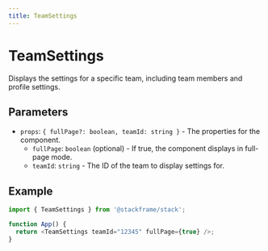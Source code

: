 ```yaml
---
title: TeamSettings
---
```


# TeamSettings

Displays the settings for a specific team, including team members and profile settings.

## Parameters

- `props`: `{ fullPage?: boolean, teamId: string }` - The properties for the component.
  - `fullPage`: `boolean` (optional) - If true, the component displays in full-page mode.
  - `teamId`: `string` - The ID of the team to display settings for.

## Example

```typescript
import { TeamSettings } from '@stackframe/stack';

function App() {
  return <TeamSettings teamId="12345" fullPage={true} />;
}
```